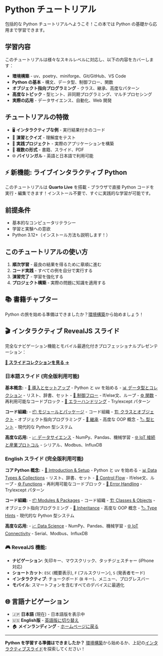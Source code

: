# Python チュートリアル {.unnumbered}

包括的な Python チュートリアルへようこそ！この本では Python の基礎から応用まで学習できます。

## 学習内容

このチュートリアルは様々なスキルレベルに対応し、以下の内容をカバーします：

- **環境構築** - uv、poetry、miniforge、Git/GitHub、VS Code
- **Python の基本** - 構文、データ型、制御フロー、関数
- **オブジェクト指向プログラミング** - クラス、継承、高度なパターン
- **高度なトピック** - 型ヒント、非同期プログラミング、マルチプロセシング
- **実際の応用** - データサイエンス、自動化、Web 開発

## チュートリアルの特徴

- 🖥️ **インタラクティブな例** - 実行結果付きのコード
- 📝 **演習とクイズ** - 理解度をテスト
- 🚀 **実践プロジェクト** - 実際のアプリケーションを構築
- 🎯 **複数の形式** - 書籍、スライド、PDF
- 🌐 **バイリンガル** - 英語と日本語で利用可能

::: {.callout-tip}
## ⚡ 新機能: ライブインタラクティブ Python
このチュートリアルは **Quarto Live** を搭載 - ブラウザで直接 Python コードを実行・編集できます！インストール不要で、すぐに実践的な学習が可能です。
:::

## 前提条件

- 基本的なコンピュータリテラシー
- 学習と実験への意欲
- Python 3.12+（インストール方法も説明します！）

## このチュートリアルの使い方

1. **順次学習** - 最良の結果を得るために章順に進む
2. **コード実践** - すべての例を自分で実行する
3. **演習完了** - 学習を強化する
4. **プロジェクト構築** - 実際の問題に知識を適用する

## 📚 書籍チャプター

Python の旅を始める準備はできましたか？[環境構築](book/01-setup.qmd)から始めましょう！

## 🎬 インタラクティブ RevealJS スライド

完全なナビゲーション機能とモバイル最適化付きプロフェッショナルプレゼンテーション：

[**🎯 スライドコレクションを見る →**](slides/){.btn .btn-primary .btn-lg}

### **日本語スライド (完全版利用可能)**
**基本概念:**
- [🚀 導入とセットアップ](slides/01-intro.html) - Python と uv を始める
- [📊 データ型とコレクション](slides/02-data-types.html) - リスト、辞書、セット
- [🔀 制御フロー](slides/03-control-flow.html) - If/else文、ループ
- [⚙️ 関数](slides/04-functions.html) - 再利用可能なコードブロック
- [🚨 エラーハンドリング](slides/05-error-handling.html) - Try/except パターン

**コード組織:**
- [📦 モジュールとパッケージ](slides/06-modules.html) - コード組織
- [🏗️ クラスとオブジェクト](slides/07-classes.html) - オブジェクト指向プログラミング
- [🔗 継承](slides/08-inheritance.html) - 高度な OOP 概念
- [🏷️ 型ヒント](slides/09-type-hints.html) - 現代的な Python 型システム

**高度な応用:**
- [📈 データサイエンス](slides/12-data-science.html) - NumPy、Pandas、機械学習
- [🌐 IoT 接続と産業プロトコル](slides/14-iot-connectivity.html) - シリアル、Modbus、InfluxDB

### **English スライド (完全版利用可能)**
**コア Python 概念:**
- [🚀 Introduction & Setup](../en/slides/01-intro.html) - Python と uv を始める
- [📊 Data Types & Collections](../en/slides/02-data-types.html) - リスト、辞書、セット
- [🔀 Control Flow](../en/slides/03-control-flow.html) - If/else文、ループ
- [⚙️ Functions](../en/slides/04-functions.html) - 再利用可能なコードブロック
- [🚨 Error Handling](../en/slides/05-error-handling.html) - Try/except パターン

**コード組織:**
- [📦 Modules & Packages](../en/slides/06-modules.html) - コード組織
- [🏗️ Classes & Objects](../en/slides/07-classes.html) - オブジェクト指向プログラミング
- [🔗 Inheritance](../en/slides/08-inheritance.html) - 高度な OOP 概念
- [🏷️ Type Hints](../en/slides/09-type-hints.html) - 現代的な Python 型システム

**高度な応用:**
- [📈 Data Science](../en/slides/12-data-science.html) - NumPy、Pandas、機械学習
- [🌐 IoT Connectivity](../en/slides/14-iot-connectivity.html) - Serial、Modbus、InfluxDB

### **🎮 RevealJS 機能:**
- **ナビゲーション**: 矢印キー、マウスクリック、タッチジェスチャー (iPhone 対応)
- **ショートカット**: `ESC` (概要表示), `F` (フルスクリーン), `S` (発表者モード)
- **インタラクティブ**: チョークボード (`B` キー)、メニュー、プログレスバー
- **モバイル**: スマートフォンを含むすべてのデバイスに最適化

## 🌐 言語ナビゲーション

- 🇯🇵 **日本語** (現在) - 日本語版を表示中
- 🇺🇸 **English版** - [英語版に切り替え](../en/index.html)
- 🏠 **メインランディング** - [ホームページに戻る](../index.html)

---

**Python を学習する準備はできましたか？** [環境構築](book/01-setup.qmd)から始めるか、上記の[インタラクティブスライド](slides/)を探索してください！
